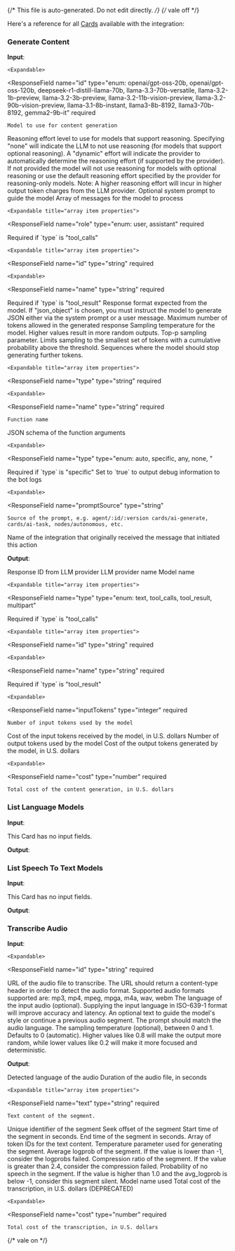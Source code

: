 {/* This file is auto-generated. Do not edit directly. */}
{/* vale off */}

Here's a reference for all [Cards](/learn/reference/cards/) available with the integration:

### Generate Content

**Input**:

<Expandable title="input fields">
  <ResponseField
    name="model"
    type="object"
  >
    

    <Expandable>
  <ResponseField
    name="id"
    type="enum: openai/gpt-oss-20b, openai/gpt-oss-120b, deepseek-r1-distill-llama-70b, llama-3.3-70b-versatile, llama-3.2-1b-preview, llama-3.2-3b-preview, llama-3.2-11b-vision-preview, llama-3.2-90b-vision-preview, llama-3.1-8b-instant, llama3-8b-8192, llama3-70b-8192, gemma2-9b-it"
    required
  >
    Model to use for content generation
  </ResponseField>
    </Expandable>
  </ResponseField>
  <ResponseField
    name="reasoningEffort"
    type="enum: low, medium, high, dynamic, none"
  >
    Reasoning effort level to use for models that support reasoning. Specifying "none" will indicate the LLM to not use reasoning (for models that support optional reasoning). A "dynamic" effort will indicate the provider to automatically determine the reasoning effort (if supported by the provider). If not provided the model will not use reasoning for models with optional reasoning or use the default reasoning effort specified by the provider for reasoning-only models.
Note: A higher reasoning effort will incur in higher output token charges from the LLM provider.
  </ResponseField>
  <ResponseField
    name="systemPrompt"
    type="string"
  >
    Optional system prompt to guide the model
  </ResponseField>
  <ResponseField
    name="messages"
    type="array"
    required
  >
    Array of messages for the model to process

    <Expandable title="array item properties">
  <ResponseField
    name="role"
    type="enum: user, assistant"
    required
  >
    
  </ResponseField>
  <ResponseField
    name="type"
    type="enum: text, tool_calls, tool_result, multipart"
  >
    
  </ResponseField>
  <ResponseField
    name="toolCalls"
    type="array"
  >
    Required if `type` is "tool_calls"

    <Expandable title="array item properties">
  <ResponseField
    name="id"
    type="string"
    required
  >
    
  </ResponseField>
  <ResponseField
    name="type"
    type="string"
    required
  >
    
  </ResponseField>
  <ResponseField
    name="function"
    type="object"
    required
  >
    

    <Expandable>
  <ResponseField
    name="name"
    type="string"
    required
  >
    
  </ResponseField>
  <ResponseField
    name="arguments"
    type="string"
    required
  >
    
  </ResponseField>
    </Expandable>
  </ResponseField>
    </Expandable>
  </ResponseField>
  <ResponseField
    name="toolResultCallId"
    type="string"
  >
    Required if `type` is "tool_result"
  </ResponseField>
  <ResponseField
    name="content"
    type="string"
    required
  >
    
  </ResponseField>
    </Expandable>
  </ResponseField>
  <ResponseField
    name="responseFormat"
    type="enum: text, json_object"
  >
    Response format expected from the model. If "json_object" is chosen, you must instruct the model to generate JSON either via the system prompt or a user message.
  </ResponseField>
  <ResponseField
    name="maxTokens"
    type="number"
  >
    Maximum number of tokens allowed in the generated response
  </ResponseField>
  <ResponseField
    name="temperature"
    type="number"
  >
    Sampling temperature for the model. Higher values result in more random outputs.
  </ResponseField>
  <ResponseField
    name="topP"
    type="number"
  >
    Top-p sampling parameter. Limits sampling to the smallest set of tokens with a cumulative probability above the threshold.
  </ResponseField>
  <ResponseField
    name="stopSequences"
    type="array"
  >
    Sequences where the model should stop generating further tokens.
  </ResponseField>
  <ResponseField
    name="tools"
    type="array"
  >
    

    <Expandable title="array item properties">
  <ResponseField
    name="type"
    type="string"
    required
  >
    
  </ResponseField>
  <ResponseField
    name="function"
    type="object"
    required
  >
    

    <Expandable>
  <ResponseField
    name="name"
    type="string"
    required
  >
    Function name
  </ResponseField>
  <ResponseField
    name="description"
    type="string"
  >
    
  </ResponseField>
  <ResponseField
    name="argumentsSchema"
    type="object"
  >
    JSON schema of the function arguments
  </ResponseField>
    </Expandable>
  </ResponseField>
    </Expandable>
  </ResponseField>
  <ResponseField
    name="toolChoice"
    type="object"
  >
    

    <Expandable>
  <ResponseField
    name="type"
    type="enum: auto, specific, any, none, "
  >
    
  </ResponseField>
  <ResponseField
    name="functionName"
    type="string"
  >
    Required if `type` is "specific"
  </ResponseField>
    </Expandable>
  </ResponseField>
  <ResponseField
    name="userId"
    type="string"
  >
    
  </ResponseField>
  <ResponseField
    name="debug"
    type="boolean"
  >
    Set to `true` to output debug information to the bot logs
  </ResponseField>
  <ResponseField
    name="meta"
    type="object"
  >
    

    <Expandable>
  <ResponseField
    name="promptSource"
    type="string"
  >
    Source of the prompt, e.g. agent/:id/:version cards/ai-generate, cards/ai-task, nodes/autonomous, etc.
  </ResponseField>
  <ResponseField
    name="promptCategory"
    type="string"
  >
    
  </ResponseField>
  <ResponseField
    name="integrationName"
    type="string"
  >
    Name of the integration that originally received the message that initiated this action
  </ResponseField>
    </Expandable>
  </ResponseField>
</Expandable>

**Output**:

<Expandable title="output">
  <ResponseField
    name="id"
    type="string"
    required
  >
    Response ID from LLM provider
  </ResponseField>
  <ResponseField
    name="provider"
    type="string"
    required
  >
    LLM provider name
  </ResponseField>
  <ResponseField
    name="model"
    type="string"
    required
  >
    Model name
  </ResponseField>
  <ResponseField
    name="choices"
    type="array"
    required
  >
    

    <Expandable title="array item properties">
  <ResponseField
    name="type"
    type="enum: text, tool_calls, tool_result, multipart"
  >
    
  </ResponseField>
  <ResponseField
    name="toolCalls"
    type="array"
  >
    Required if `type` is "tool_calls"

    <Expandable title="array item properties">
  <ResponseField
    name="id"
    type="string"
    required
  >
    
  </ResponseField>
  <ResponseField
    name="type"
    type="string"
    required
  >
    
  </ResponseField>
  <ResponseField
    name="function"
    type="object"
    required
  >
    

    <Expandable>
  <ResponseField
    name="name"
    type="string"
    required
  >
    
  </ResponseField>
  <ResponseField
    name="arguments"
    type="string"
    required
  >
    
  </ResponseField>
    </Expandable>
  </ResponseField>
    </Expandable>
  </ResponseField>
  <ResponseField
    name="toolResultCallId"
    type="string"
  >
    Required if `type` is "tool_result"
  </ResponseField>
  <ResponseField
    name="content"
    type="string"
    required
  >
    
  </ResponseField>
  <ResponseField
    name="role"
    type="string"
    required
  >
    
  </ResponseField>
  <ResponseField
    name="index"
    type="integer"
    required
  >
    
  </ResponseField>
  <ResponseField
    name="stopReason"
    type="enum: stop, max_tokens, tool_calls, content_filter, other"
    required
  >
    
  </ResponseField>
    </Expandable>
  </ResponseField>
  <ResponseField
    name="usage"
    type="object"
    required
  >
    

    <Expandable>
  <ResponseField
    name="inputTokens"
    type="integer"
    required
  >
    Number of input tokens used by the model
  </ResponseField>
  <ResponseField
    name="inputCost"
    type="number"
    required
  >
    Cost of the input tokens received by the model, in U.S. dollars
  </ResponseField>
  <ResponseField
    name="outputTokens"
    type="integer"
    required
  >
    Number of output tokens used by the model
  </ResponseField>
  <ResponseField
    name="outputCost"
    type="number"
    required
  >
    Cost of the output tokens generated by the model, in U.S. dollars
  </ResponseField>
    </Expandable>
  </ResponseField>
  <ResponseField
    name="botpress"
    type="object"
    required
  >
    

    <Expandable>
  <ResponseField
    name="cost"
    type="number"
    required
  >
    Total cost of the content generation, in U.S. dollars
  </ResponseField>
    </Expandable>
  </ResponseField>
</Expandable>

### List Language Models

**Input**:

This Card has no input fields.

**Output**:

<Expandable title="output">
  <ResponseField
    name="models"
    type="array"
    required
  >
    
  </ResponseField>
</Expandable>

### List Speech To Text Models

**Input**:

This Card has no input fields.

**Output**:

<Expandable title="output">
  <ResponseField
    name="models"
    type="array"
    required
  >
    
  </ResponseField>
</Expandable>

### Transcribe Audio

**Input**:

<Expandable title="input fields">
  <ResponseField
    name="model"
    type="object"
  >
    

    <Expandable>
  <ResponseField
    name="id"
    type="string"
    required
  >
    
  </ResponseField>
    </Expandable>
  </ResponseField>
  <ResponseField
    name="fileUrl"
    type="string (uri)"
    required
  >
    URL of the audio file to transcribe. The URL should return a content-type header in order to detect the audio format. Supported audio formats supported are: mp3, mp4, mpeg, mpga, m4a, wav, webm
  </ResponseField>
  <ResponseField
    name="language"
    type="string"
  >
    The language of the input audio (optional). Supplying the input language in ISO-639-1 format will improve accuracy and latency.
  </ResponseField>
  <ResponseField
    name="prompt"
    type="string"
  >
    An optional text to guide the model's style or continue a previous audio segment. The prompt should match the audio language.
  </ResponseField>
  <ResponseField
    name="temperature"
    type="number"
  >
    The sampling temperature (optional), between 0 and 1. Defaults to 0 (automatic). Higher values like 0.8 will make the output more random, while lower values like 0.2 will make it more focused and deterministic.
  </ResponseField>
</Expandable>

**Output**:

<Expandable title="output">
  <ResponseField
    name="language"
    type="string"
    required
  >
    Detected language of the audio
  </ResponseField>
  <ResponseField
    name="duration"
    type="number"
    required
  >
    Duration of the audio file, in seconds
  </ResponseField>
  <ResponseField
    name="segments"
    type="array"
    required
  >
    

    <Expandable title="array item properties">
  <ResponseField
    name="text"
    type="string"
    required
  >
    Text content of the segment.
  </ResponseField>
  <ResponseField
    name="id"
    type="number"
    required
  >
    Unique identifier of the segment
  </ResponseField>
  <ResponseField
    name="seek"
    type="number"
    required
  >
    Seek offset of the segment
  </ResponseField>
  <ResponseField
    name="start"
    type="number"
    required
  >
    Start time of the segment in seconds.
  </ResponseField>
  <ResponseField
    name="end"
    type="number"
    required
  >
    End time of the segment in seconds.
  </ResponseField>
  <ResponseField
    name="tokens"
    type="array"
    required
  >
    Array of token IDs for the text content.
  </ResponseField>
  <ResponseField
    name="temperature"
    type="number"
    required
  >
    Temperature parameter used for generating the segment.
  </ResponseField>
  <ResponseField
    name="avg_logprob"
    type="number"
    required
  >
    Average logprob of the segment. If the value is lower than -1, consider the logprobs failed.
  </ResponseField>
  <ResponseField
    name="compression_ratio"
    type="number"
    required
  >
    Compression ratio of the segment. If the value is greater than 2.4, consider the compression failed.
  </ResponseField>
  <ResponseField
    name="no_speech_prob"
    type="number"
    required
  >
    Probability of no speech in the segment. If the value is higher than 1.0 and the avg_logprob is below -1, consider this segment silent.
  </ResponseField>
    </Expandable>
  </ResponseField>
  <ResponseField
    name="model"
    type="string"
    required
  >
    Model name used
  </ResponseField>
  <ResponseField
    name="cost"
    type="number"
    required
  >
    Total cost of the transcription, in U.S. dollars (DEPRECATED)
  </ResponseField>
  <ResponseField
    name="botpress"
    type="object"
    required
  >
    

    <Expandable>
  <ResponseField
    name="cost"
    type="number"
    required
  >
    Total cost of the transcription, in U.S. dollars
  </ResponseField>
    </Expandable>
  </ResponseField>
</Expandable>


{/* vale on */}